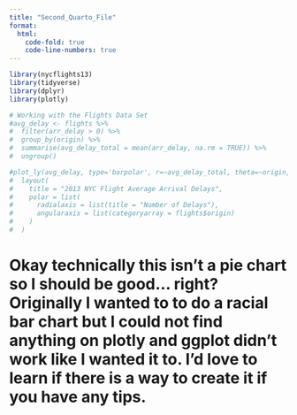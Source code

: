 ```yaml
---
title: "Second_Quarto_File"
format:
  html:
    code-fold: true
    code-line-numbers: true
---
```


```r
library(nycflights13)
library(tidyverse)
library(dplyr)
library(plotly)
```

```r
# Working with the Flights Data Set
#avg_delay <- flights %>%
#  filter(arr_delay > 0) %>%
#  group_by(origin) %>% 
#  summarise(avg_delay_total = mean(arr_delay, na.rm = TRUE)) %>% 
#  ungroup()

#plot_ly(avg_delay, type='barpolar', r=~avg_delay_total, theta=~origin, color=~origin) %>%  
#  layout(
#    title = "2013 NYC Flight Average Arrival Delays",
#    polar = list(
#      radialaxis = list(title = "Number of Delays"),
#      angularaxis = list(categoryarray = flights$origin)
#    )
#  )
```

# Okay technically this isn't a pie chart so I should be good... right? Originally I wanted to to do a racial bar chart but I could not find anything on plotly and ggplot didn't work like I wanted it to. I'd love to learn if there is a way to create it if you have any tips.